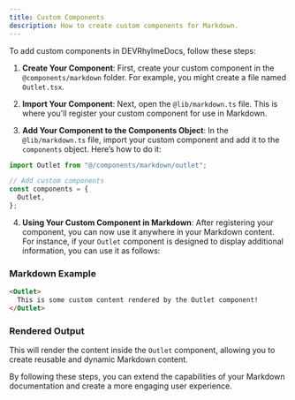 ```yaml
---
title: Custom Components
description: How to create custom components for Markdown.
---
```


To add custom components in DEVRhylmeDocs, follow these steps:

1. **Create Your Component**: First, create your custom component in the `@components/markdown` folder. For example, you might create a file named `Outlet.tsx`.

2. **Import Your Component**: Next, open the `@lib/markdown.ts` file. This is where you'll register your custom component for use in Markdown.

3. **Add Your Component to the Components Object**: In the `@lib/markdown.ts` file, import your custom component and add it to the `components` object. Here’s how to do it:

```ts
import Outlet from "@/components/markdown/outlet";

// Add custom components
const components = {
  Outlet,
};
```

4. **Using Your Custom Component in Markdown**: After registering your component, you can now use it anywhere in your Markdown content. For instance, if your `Outlet` component is designed to display additional information, you can use it as follows:

### Markdown Example

```markdown
<Outlet>
  This is some custom content rendered by the Outlet component!
</Outlet>
```

### Rendered Output

This will render the content inside the `Outlet` component, allowing you to create reusable and dynamic Markdown content.


By following these steps, you can extend the capabilities of your Markdown documentation and create a more engaging user experience.
